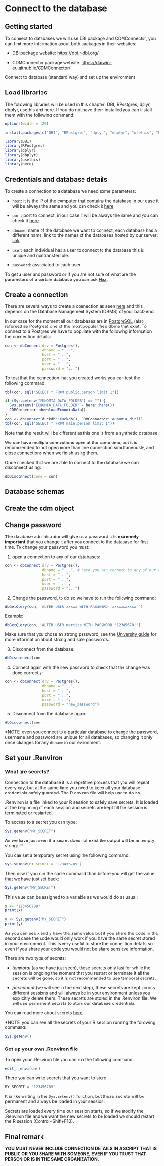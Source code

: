 # Connect to the database

## Getting started

To connect to databases we will use DBI package and CDMConnector, you can find more information about both packages in their websites:

-   DBI package website: <https://dbi.r-dbi.org/>

-   CDMConnector package website: <https://darwin-eu.github.io/CDMConnector/>

Connect to database (standard way) and set up the environment

## Load libraries

The following libraries will be used in this chapter: DBI, RPostgres, dplyr, dbplyr, usethis and here. If you do not have them installed you can install them with the following command:

```r
options(width = 120)
```


```r
install.packages(c("DBI", "RPostgres", "dplyr", "dbplyr", "usethis", "here"))
```

```r
library(DBI)
library(RPostgres)
library(dplyr)
library(dbplyr)
library(usethis)
library(here)
```

## Credentials and database details

To create a connection to a database we need some parameters:

- `host`: it is the IP of the computer that contains the database in our case it will be always the same and you can check it [here](https://unioxfordnexus.sharepoint.com/:w:/r/sites/NDORMS-PDE/Shared%20Documents/OxInfer/Onboarding/Databases.docx?d=wb4b16650858b4206a3486f9bddd3e78b&csf=1&web=1&e=jNsYjc)

- `port`: port to connect, in our case it will be always the same and you can check it [here](https://unioxfordnexus.sharepoint.com/:w:/r/sites/NDORMS-PDE/Shared%20Documents/OxInfer/Onboarding/Databases.docx?d=wb4b16650858b4206a3486f9bddd3e78b&csf=1&web=1&e=jNsYjc)

- `dbname`: name of the database we want to connect, each database has a different name, link to the names of the databases hosted by our server: [link](https://unioxfordnexus.sharepoint.com/:w:/r/sites/NDORMS-PDE/Shared%20Documents/OxInfer/Onboarding/Databases.docx?d=wb4b16650858b4206a3486f9bddd3e78b&csf=1&web=1&e=jNsYjc)

- `user`: each individual has a user to connect to the database this is unique and nontransferable.

- `password`: associated to each user.

To get a user and password or if you are not sure of what are the parameters of a certain database you can ask [Hez](mailto:hezekiah.omulo@ndorms.ox.ac.uk).

## Create a connection

There are several ways to create a connection as seen [here](https://darwin-eu.github.io/CDMConnector/articles/a04_DBI_connection_examples.html) and this depends on the Database Management System (DBMS) of your back-end.

In our case for the moment all our databases are in [PostgreSQL](https://www.postgresql.org/) (also refereed as Postgres) one of the most popular free dbms that exist. To connect to a Postgres we have to populate with the following information the connection details:

```r
con <- dbConnect(drv = Postgres(),
                 dbname = "...",
                 host = "...",
                 port = "...",
                 user = "...",
                 password = "...")
```

To test that the connection that you created works you can test the following command:

```r
tbl(con, sql("SELECT * FROM public.person limit 1"))
```
```r
if (Sys.getenv("EUNOMIA_DATA_FOLDER") == "") {
  Sys.setenv("EUNOMIA_DATA_FOLDER" = here::here())
  CDMConnector::downloadEunomiaData()
}
con <- dbConnect(duckdb::duckdb(), CDMConnector::eunomia_dir())
tbl(con, sql("SELECT * FROM main.person limit 1"))
```

Note that the result will be different as this one is from a synthetic database.

We can have multiple connections open at the same time, but it is recommended to not open more than one connection simultaneously, and close connections when we finish using them.

Once checked that we are able to connect to the database we can disconnect using:

```r
dbDisconnect(conn = con)
```

## Database schemas

## Create the cdm object

## Change password

The database administrator will give us a password it is **extremely important** that you change it after you connect to the database for first time. To change your password you must:

1. open a connection to any of our databases:
```r
con <- dbConnect(drv = Postgres(),
                 dbname = "...", # here you can connect to any of our databases
                 host = "...",
                 port = "...",
                 user = "...",
                 password = "...")
```         

2. Change the password, to do so we have to run the following command:
```r
dbGetQuery(con, "ALTER USER xxxxx WITH PASSWORD 'xxxxxxxxxxx'")
```
Example:
```r
dbGetQuery(con, "ALTER USER martics WITH PASSWORD '12345678'")
```

Make sure that you chose an strong password, see the [University guide](https://www.infosec.ox.ac.uk/create-strong-passwords) for more information about strong and safe passwords.

3. Disconnect from the database:
```r
dbDisconnect(con)
```

4. Connect again with the new password to check that the change was done correctly:
```r
con <- dbConnect(drv = Postgres(),
                 dbname = "...",
                 host = "...",
                 port = "...",
                 user = "...",
                 password = "new_password")
```  

5. Disconnect from the database again:
```r
dbDisconnect(con)
```

*NOTE: even you connect to a particular database to change the password, username and password are unique for all databases, so changing it only once changes for any `dbname` in our evironment.

## Set your .Renviron

### What are secrets?

Connection to the database it is a repetitive process that you will repeat every day, but at the same time you need to keep all your database credentials safely guarded. The R environ file will help use to do so.

.Renviron is a file linked to your R session to safely save secrets. It is loaded at the beginning of each session and secrets are kept till the session is terminated or restarted.

To access to a secret you can type:
```r
Sys.getenv("MY_SECRET")
```

As we have just seen if a secret does not exist the output will be an empty string: `""`.

You can set a temporary secret using the following command:
```r
Sys.setenv(MY_SECRET = "123456789")
```

Then now if you run the same command than before you will get the value that we have just set back:

```r
Sys.getenv("MY_SECRET")
```

This value can be assigned to a variable as we would do as usual:
```r
x <- "123456789"
print(x)
```
```r
y <- Sys.getenv("MY_SECRET")
print(y)
```

As you can see `x` and `y` have the same value but if you share the code in the second case the code would only work if you have the same secret stored in your environment. This is very useful to store the connection details so even if you share your code you would not be share sensitive information.

There are two type of secrets:

- *temporal* (as we have just seen), these secrets only last for while the session is ongoing the moment that you restart or terminate it all the secrets will be gone, so it is not recommended to use temporal secrets.

- *permanent* (we will see in the next step), these secrets are kept across different sessions and will always be in your environment unless you explicitly delete them. These secrets are stored in the .Renviron file. We will use permanent secrets to store our database credentials.

You can read more about secrets [here](https://cran.r-project.org/web/packages/httr/vignettes/secrets.html).

*NOTE: you can see all the secrets of your R session running the following command:
```r
Sys.getenv()
```

### Set up your own .Renviron file

To open your .Renviron file you can run the following command:
```r
edit_r_environ()
```

There you can write secrets that you want to store
```r
MY_SECRET = "123456789"
```

It is like writing in the `Sys.setenv()` function, but these secrets will be permanent and always be loaded in your session.

Secrets are loaded every time our session starts, so if we modify the .Renviron file and we want the new secrets to be loaded we should restart the R session (Control+Shift+F10).

## Final remark

**YOU MUST NEVER INCLUDE CONNECTION DETAILS IN A SCRIPT THAT IS PUBLIC OR YOU SHARE WITH SOMEONE, EVEN IF YOU TRUST THAT PERSON OR IS IN THE SAME ORGANIZATION.**
